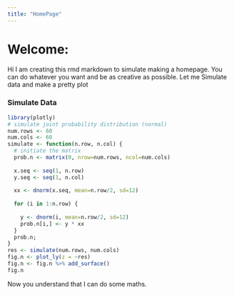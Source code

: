 ```yaml
---
title: "HomePage"
---
```


# Welcome: 

Hi I am creating this rmd markdown to simulate making a homepage. You can do whatever you want and be as creative as possible. Let me Simulate data and make a pretty plot

### Simulate Data
```r
library(plotly)
# simulate joint probability distribution (normal)
num.rows <- 60
num.cols <- 60
simulate <- function(n.row, n.col) {
  # initiate the matrix
  prob.n <- matrix(0, nrow=num.rows, ncol=num.cols)
  
  x.seq <- seq(1, n.row)
  y.seq <- seq(1, n.col)
  
  xx <- dnorm(x.seq, mean=n.row/2, sd=12)
  
  for (i in 1:n.row) {
    
    y <- dnorm(i, mean=n.row/2, sd=12)
    prob.n[i,] <- y * xx
  }
  prob.n;
}
res <- simulate(num.rows, num.cols)
fig.n <- plot_ly(z = ~res)
fig.n <- fig.n %>% add_surface()
fig.n
```

Now you understand that I can do some maths. 

